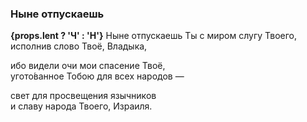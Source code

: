 ### Ныне отпускаешь

**{props.lent ? 'Ч' : 'Н'}** Ныне отпускаешь Ты с миром слугу Твоего,  
исполнив слово Твоё, Владыка,

ибо видели очи мои спасение Твоё,  
угото́ванное Тобою для всех народов —

свет для просвещения язычников  
и славу народа Твоего, Израиля.
